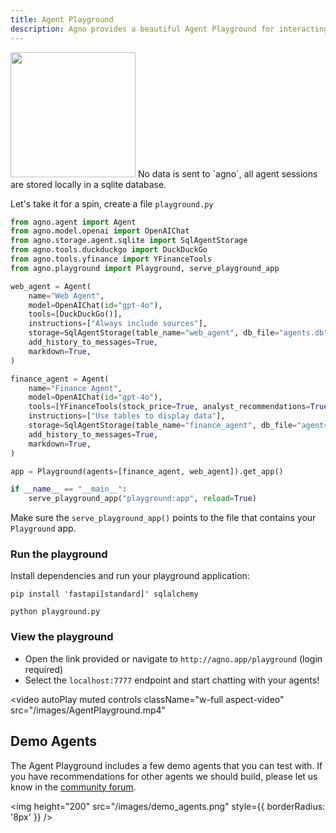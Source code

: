 ```yaml
---
title: Agent Playground
description: Agno provides a beautiful Agent Playground for interacting with your agents.
---
```


<Frame caption="Agent Playground">
  <img
    height="200"
    src="/images/agent_playground.png"
    style={{ borderRadius: '8px' }}
  />
</Frame>

<Note>
No data is sent to `agno`, all agent sessions are stored locally in a sqlite database.
</Note>

Let's take it for a spin, create a file `playground.py`

```python playground.py
from agno.agent import Agent
from agno.model.openai import OpenAIChat
from agno.storage.agent.sqlite import SqlAgentStorage
from agno.tools.duckduckgo import DuckDuckGo
from agno.tools.yfinance import YFinanceTools
from agno.playground import Playground, serve_playground_app

web_agent = Agent(
    name="Web Agent",
    model=OpenAIChat(id="gpt-4o"),
    tools=[DuckDuckGo()],
    instructions=["Always include sources"],
    storage=SqlAgentStorage(table_name="web_agent", db_file="agents.db"),
    add_history_to_messages=True,
    markdown=True,
)

finance_agent = Agent(
    name="Finance Agent",
    model=OpenAIChat(id="gpt-4o"),
    tools=[YFinanceTools(stock_price=True, analyst_recommendations=True, company_info=True, company_news=True)],
    instructions=["Use tables to display data"],
    storage=SqlAgentStorage(table_name="finance_agent", db_file="agents.db"),
    add_history_to_messages=True,
    markdown=True,
)

app = Playground(agents=[finance_agent, web_agent]).get_app()

if __name__ == "__main__":
    serve_playground_app("playground:app", reload=True)
```

<Tip>Make sure the `serve_playground_app()` points to the file that contains your `Playground` app.</Tip>

<Snippet file="authenticate-with-agno.mdx" />

### Run the playground

Install dependencies and run your playground application:

```shell
pip install 'fastapi[standard]' sqlalchemy

python playground.py
```

### View the playground

- Open the link provided or navigate to `http://agno.app/playground` (login required)
- Select the `localhost:7777` endpoint and start chatting with your agents!

<video
  autoPlay
  muted
  controls
  className="w-full aspect-video"
  src="/images/AgentPlayground.mp4"
></video>

## Demo Agents

The Agent Playground includes a few demo agents that you can test with. If you have recommendations for other agents we should build, please let us know in the [community forum](https://community.phidata.com/).

<img
  height="200"
  src="/images/demo_agents.png"
  style={{ borderRadius: '8px' }}
/>